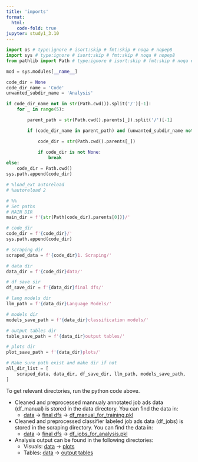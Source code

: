 ```yaml
---
title: 'imports'
format:
  html:
    code-fold: true
jupyter: study1_3.10
---
```


```python
import os # type:ignore # isort:skip # fmt:skip # noqa # nopep8
import sys # type:ignore # isort:skip # fmt:skip # noqa # nopep8
from pathlib import Path # type:ignore # isort:skip # fmt:skip # noqa # nopep8

mod = sys.modules[__name__]

code_dir = None
code_dir_name = 'Code'
unwanted_subdir_name = 'Analysis'

if code_dir_name not in str(Path.cwd()).split('/')[-1]:
    for _ in range(5):

        parent_path = str(Path.cwd().parents[_]).split('/')[-1]

        if (code_dir_name in parent_path) and (unwanted_subdir_name not in parent_path):

            code_dir = str(Path.cwd().parents[_])

            if code_dir is not None:
                break
else:
    code_dir = Path.cwd()
sys.path.append(code_dir)

# %load_ext autoreload
# %autoreload 2

# %%
# Set paths
# MAIN DIR
main_dir = f'{str(Path(code_dir).parents[0])}/'

# code_dir
code_dir = f'{code_dir}/'
sys.path.append(code_dir)

# scraping dir
scraped_data = f'{code_dir}1. Scraping/'

# data dir
data_dir = f'{code_dir}data/'

# df save sir
df_save_dir = f'{data_dir}final dfs/'

# lang models dir
llm_path = f'{data_dir}Language Models/'

# models dir
models_save_path = f'{data_dir}classification models/'

# output tables dir
table_save_path = f'{data_dir}output tables/'

# plots dir
plot_save_path = f'{data_dir}plots/'

# Make sure path exist and make dir if not
all_dir_list = [
    scraped_data, data_dir, df_save_dir, llm_path, models_save_path,
]

```

To get relevant directories, run the python code above.

* Cleaned and preprocessed mannualy annotated job ads data (df_manual) is stored in the data directory. You can find the data in:
  - [data](../data) &rarr; [final dfs](../data/final%20dfs/) &rarr; [df_manual_for_training.pkl](../data/final%20dfs/df_manual_for_training.pkl)
* Cleaned and preprocessed classifier labeled job ads data (df_jobs) is stored in the scraping directory. You can find the data in:
  - [data](../data) &rarr; [final dfs](../data/final%20dfs/) &rarr; [df_jobs_for_analysis.pkl](../data/final%20dfs/df_jobs_for_analysis.pkl)
* Analysis output can be found in the following directories:
    - Visuals: [data](../data) &rarr; [plots](../data/plots)
    - Tables: [data](../data) &rarr; [output tables](../data/output%20tables)
